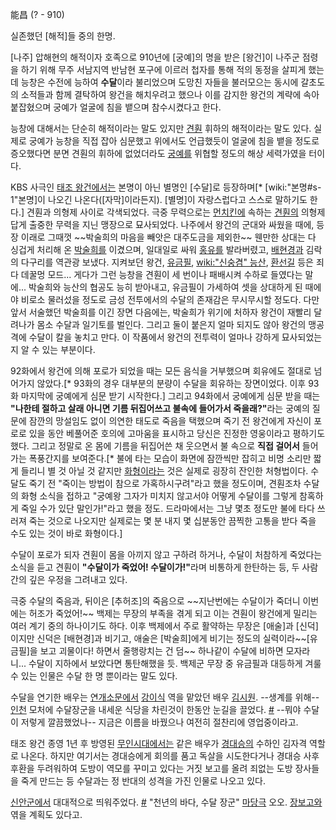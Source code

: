 能昌
(? - 910)

실존했던 [해적]들 중의 한명.

[나주] 압해현의 해적이자 호족으로 910년에 [궁예]의 명을 받은 [왕건]이 나주군 점령을 하기 위해 무주 서남지역 반남현 포구에 이르러 첩자를 통해 적의 동정을 살피게 했는데 능창은 수전에 능하여 '''수달'''이라 불리었으며 도망친 자들을 불러모으는 동시에 갈초도의 소적들과 함께 결탁하여 왕건을 해치우려고 했으나 이를 감지한 왕건의 계략에 속아 붙잡혔으며 궁예가 얼굴에 침을 뱉으며 참수시켰다고 한다. 

능창에 대해서는 단순히 해적이라는 말도 있지만 [[견훤]] 휘하의 해적이라는 말도 있다. 실제로 궁예가 능창을 직접 잡아 심문했고 위에서도 언급했듯이 얼굴에 침을 뱉을 정도로 증오했다면 분면 견훤의 휘하에 없었더라도 [[궁예]]를 위협할 정도의 해상 세력가였을 터이다.

KBS 사극인 [[태조 왕건]]에서는 본명이 아닌 별명인 [수달]로 등장하며[* [wiki:"본명#s-1"본명]이 나오긴 나온다([자막]이라든지). [별명]이 자랑스럽다고 스스로 말하기도 한다.] 견훤과 의형제 사이로 각색되었다. 극중 무력으로는 [[먼치킨]]에 속하는 [[견훤]]의 의형제 답게 출중한 무력을 지닌 맹장으로 묘사되었다. 나주에서 왕건의 군대와 싸웠을 때에, 등장 이래로 그때껏 ~~박술희의 마음을 빼앗은 대주도금을 제외한~~ 웬만한 상대는 다 싱겁게 처리해 온 [[박술희]]를 이겼으며, 일대일로 싸워 [[홍유]]를 발라버렸고, [[배현경]]과 김락의 다구리를 역관광 보냈다. 지켜보던 왕건, [[유금필]], [[wiki:"신숭겸" 능산]], [[환선길]] 등은 죄다 데꿀멍 모드... 게다가 그런 능창을 견훤이 세 번이나 패배시켜 수하로 들였다는 말에... 박술희와 능산의 협공도 능히 받아내고, 유금필이 가세하여 셋을 상대하게 된 때에야 비로소 물러섰을 정도로 금성 전투에서의 수달의 존재감은 무시무시할 정도다. 다만 앞서 서술했던 박술희를 이긴 장면 다음에는, 박술희가 위기에 처하자 왕건이 재빨리 달려나가 몸소 수달과 일기토를 벌인다. 그리고 둘이 붙은지 얼마 되지도 않아 왕건의 맹공격에 수달이 칼을 놓치고 만다. 이 작품에서 왕건의 전투력이 얼마나 강하게 묘사되었는지 알 수 있는 부분이다.

92화에서 왕건에 의해 포로가 되었을 때는 모든 음식을 거부했으며 회유에도 절대로 넘어가지 않았다.[* 93화의 경우 대부분의 분량이 수달을 회유하는 장면이었다. 이후 93화 마지막에 궁예에게 심문 받기 시작한다.] 그리고 94화에서 궁예에게 심문 받을 때는 '''"나한테 절하고 살래 아니면 기름 뒤집어쓰고 불속에 들어가서 죽을래?"'''라는 궁예의 질문에 잠깐의 망설임도 없이 의연한 태도로 죽음을 택했으며 죽기 전 왕건에게 자신이 포로로 있을 동안 베풀어준 호의에 고마움을 표시하고 당신은 진정한 영웅이라고 평하기도 했다. 그리고 정말로 온 몸에 기름을 뒤집어쓴 채 웃으면서 불 속으로 '''직접 걸어서''' 들어가는 폭풍간지를 보여준다.[* 불에 타는 모습이 화면에 잠깐씩만 잡히고 비명 소리만 짧게 들리니 별 것 아닐 것 같지만 [[화형]]이라는 것은 실제로 굉장히 잔인한 처형법이다. 수달도 죽기 전 "죽이는 방법이 참으로 가혹하시구려"라고 했을 정도이며, 견훤조차 수달의 화형 소식을 접하고 "궁예왕 그자가 미치지 않고서야 어떻게 수달이를 그렇게 참혹하게 죽일 수가 있단 말인가!"라고 했을 정도. 드라마에서는 그냥 몇초 정도만 불에 타다 쓰러져 죽는 것으로 나오지만 실제로는 몇 분 내지 몇 십분동안 끔찍한 고통을 받다 죽을 수도 있는 것이 바로 화형이다.]

수달이 포로가 되자 견훤이 몸을 아끼지 않고 구하려 하거나, 수달이 처참하게 죽었다는 소식을 듣고 견훤이 '''"수달이가 죽었어! 수달이가!"'''라며 비통하게 한탄하는 등, 두 사람간의 깊은 우정을 그려내고 있다. 

극중 수달의 죽음과, 뒤이은 [추허조]의 죽음으로 ~~지난번에는 수달이가 죽더니 이번에는 허조가 죽었어!~~ 백제는 무장의 부족을 겪게 되고 이는 견훤이 왕건에게 밀리는 여러 계기 중의 하나이기도 하다. 이후 백제에서 주로 활약하는 무장은 [애술]과 [신덕]이지만 신덕은 [배현경]과 비기고, 애술은 [박술희]에게 비기는 정도의 실력이라~~[유금필]을 보고 괴물이다! 하면서 줄행랑치는 건 덤~~ 하나같이 수달에 비하면 모자라니... 수달이 지하에서 보았다면 통탄해했을 듯. 백제군 무장 중 유금필과 대등하게 겨룰 수 있는 인물은 수달 한 명 뿐이라는 말도 있다. 

수달을 연기한 배우는 [[연개소문(드라마)|연개소문]]에서 [[강이식]] 역을 맡았던 배우 [[김시원]]. --생계를 위해-- [[인천]] 모처에 수달장군을 내세운 식당을 차린것이 한동안 눈길을 끌었다. [http://postfiles15.naver.net/data2/2004/6/30/190/%BB%E7%C1%F8040626_001_1.jpg?type=w2 #] --뭐야 수달이 저렇게 깔끔했었나-- 지금은 이름을 바꿨으나 여전히 절찬리에 영업중이라고.

태조 왕건 종영 1년 후 방영된 [[무인시대]]에서는 같은 배우가 [[경대승]]의 수하인 김자격 역할로 나온다. 하지만 여기서는 경대승에게 회의를 품고 독살을 시도한다거나 경대승 사후 후환을 두려워하여 도방이 역모를 꾸미고 있다는 거짓 보고를 올려 죄없는 도방 장사들을 죽게 만드는 등 수달과는 정 반대의 성격을 가진 인물로 나오고 있다. 

[[신안군]]에서 대대적으로 띄워주었다. [http://blog.daum.net/ysriver21/3619172 #] "천년의 바다, 수달 장군" [[마당극]] 오오. [[장보고]]와 엮을 계획도 있다고.

{{{#!html
<object type='application/x-shockwave-flash' width='502px' height='399px' align='middle' classid='clsid:d27cdb6e-ae6d-11cf-96b8-444553540000' codebase='http://fpdownload.macromedia.com/pub/shockwave/cabs/flash/swflash.cab#version=8,0,0,0'><param name='movie' value='http://flvs.daum.net/flvPlayer.swf?pwidth=502&pheight=399&vid=Vc-eSK8F1Vo$' /><param name='allowScriptAccess' value='always' /><param name='allowFullScreen' value='true' /><param name='bgcolor' value='#000000' /><embed src='http://flvs.daum.net/flvPlayer.swf?pwidth=502&pheight=399&vid=Vc-eSK8F1Vo$' width='502px' height='399px' allowScriptAccess='always' type='application/x-shockwave-flash' allowFullScreen='true' bgcolor='#000000' ></embed></object>
}}}
